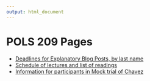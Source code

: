 ```yaml
---
output: html_document
---
```


# POLS 209 Pages

* [Deadlines for Explanatory Blog Posts, by last name](EBP_deadlines.html)
* [Schedule of lectures and list of readings](Schedule_of_Lectures_and_List_of_Readings.html)
* [Information for participants in Mock trial of Chavez](Information_for_Mock_Trial_Participatns.html)

